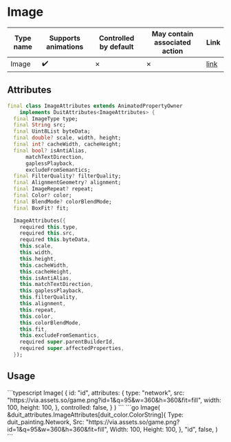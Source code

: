 
# Image

| Type name | Supports animations | Controlled by default | May contain associated action | Link |
| - | - | - | - | - |
| Image | :heavy_check_mark: | &cross; | &cross; | [link](https://api.flutter.dev/flutter/widgets/Image-class.html) |

## Attributes

```dart
final class ImageAttributes extends AnimatedPropertyOwner
    implements DuitAttributes<ImageAttributes> {
  final ImageType type;
  final String src;
  final Uint8List byteData;
  final double? scale, width, height;
  final int? cacheWidth, cacheHeight;
  final bool? isAntiAlias,
      matchTextDirection,
      gaplessPlayback,
      excludeFromSemantics;
  final FilterQuality? filterQuality;
  final AlignmentGeometry? alignment;
  final ImageRepeat? repeat;
  final Color? color;
  final BlendMode? colorBlendMode;
  final BoxFit? fit;

  ImageAttributes({
    required this.type,
    required this.src,
    required this.byteData,
    this.scale,
    this.width,
    this.height,
    this.cacheWidth,
    this.cacheHeight,
    this.isAntiAlias,
    this.matchTextDirection,
    this.gaplessPlayback,
    this.filterQuality,
    this.alignment,
    this.repeat,
    this.color,
    this.colorBlendMode,
    this.fit,
    this.excludeFromSemantics,
    required super.parentBuilderId,
    required super.affectedProperties,
  });
```

## Usage

<Tabs groupId="lang">
  <TabItem value="ts" label="TypeScript" default>
    ```typescript
    Image(
        {
            id: "id",
            attributes: {
                type: "network",
                src: "https://via.assets.so/game.png?id=1&q=95&w=360&h=360&fit=fill",
                width: 100,
                height: 100,
            },
            controlled: false,
        }
    )
    ```
  </TabItem>
  <TabItem value="go" label="Go">
    ```go
	Image(
		&duit_attributes.ImageAttributes[duit_color.ColorString]{
			Type: duit_painting.Network,
			Src:  "https://via.assets.so/game.png?id=1&q=95&w=360&h=360&fit=fill",
			Width: 100,
			Height: 100,
		},
		"id",
		false,
	)
    ```
  </TabItem>
</Tabs>

